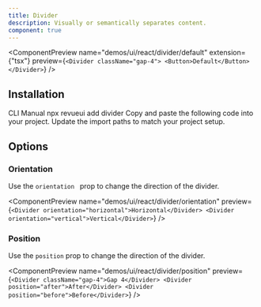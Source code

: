 ```yaml
---
title: Divider
description: Visually or semantically separates content.
component: true
---
```


<ComponentPreview
  name="demos/ui/react/divider/default"
  extension={"tsx"}
  preview={`<Divider className="gap-4">
<Button>Default</Button>
</Divider>`}
/>

## Installation

<Tabs defaultValue="cli">
<TabsList>
<TabsTrigger value="cli">
CLI
</TabsTrigger>
<TabsTrigger value="manual">  
Manual
</TabsTrigger>
</TabsList>

<TabsContent value="cli">
<Bash>
<BashCommand>npx</BashCommand> revueui add divider
</Bash>
</TabsContent>

<TabsContent value="manual">
<Steps>
  <Step>Copy and paste the following code into your project.</Step>
  <ComponentSource
    name={["ui/react/divider"]}
    extension={["tsx"]}
  />
  <Step>Update the import paths to match your project setup.</Step>
</Steps>
</TabsContent>
</Tabs>

## Options

### Orientation

Use the `orientation ` prop to change the direction of the divider.

<ComponentPreview
  name="demos/ui/react/divider/orientation"
  preview={`<Divider orientation="horizontal">Horizontal</Divider>
<Divider orientation="vertical">Vertical</Divider>`}
/>

### Position

Use the `position` prop to change the direction of the divider.

<ComponentPreview
  name="demos/ui/react/divider/position"
  preview={`<Divider className="gap-4">Gap 4</Divider>
<Divider position="after">After</Divider>
<Divider position="before">Before</Divider>`}
/>
